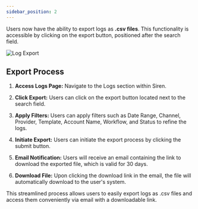 ```yaml
---
sidebar_position: 2
---
```


Users now have the ability to export logs as **.csv files**. This functionality is accessible by clicking on the export button, positioned after the search field.

![Log Export](../Images/Logs/exportLogs.png)

## Export Process

1. **Access Logs Page:** Navigate to the Logs section within Siren.

2. **Click Export:** Users can click on the export button located next to the search field.

3. **Apply Filters:** Users can apply filters such as Date Range, Channel, Provider, Template, Account Name, Workflow, and Status to refine the logs.

4. **Initiate Export:** Users can initiate the export process by clicking the submit button.

5. **Email Notification:** Users will receive an email containing the link to download the exported file, which is valid for 30 days.

6. **Download File:** Upon clicking the download link in the email, the file will automatically download to the user's system.

This streamlined process allows users to easily export logs as .csv files and access them conveniently via email with a downloadable link.